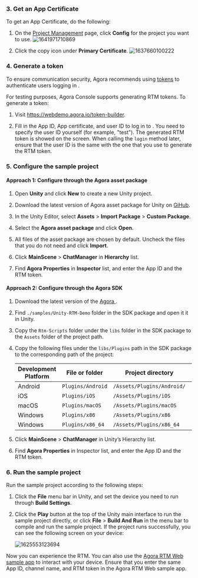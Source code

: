 <PlatformWrapper platform="unity">

### 3. Get an App Certificate

To get an App Certificate, do the following:

1.  On the [Project Management](https://console.agora.io/projects) page, click **Config** for the project you want to use.
    ![1641971710869](https://web-cdn.agora.io/docs-files/1641971710869)

2.  Click the copy icon under **Primary Certificate**.
    ![1637660100222](https://web-cdn.agora.io/docs-files/1637660100222)

### 4. Generate a token

To ensure communication security, Agora recommends using [tokens](../reference/glossary.html#token) to authenticate users logging in <Vg k="SIG" />.

For testing purposes, Agora Console supports generating RTM tokens. To generate a <Vg k="SIG" /> token:

1.  Visit https://webdemo.agora.io/token-builder.

2.  Fill in the App ID, App certificate, and user ID to log in to <Vg k="SIG" />. You need to specify the user ID yourself (for example, "test"). The generated RTM token is showed on the screen. When calling the `login` method later, ensure that the user ID is the same with the one that you use to generate the RTM token.

### 5. Configure the sample project

#### Approach 1: Configure through the Agora asset package

1.  Open **Unity** and click **New** to create a new Unity project.

2.  Download the latest version of Agora asset package for Unity on [GiHub](https://github.com/AgoraIO-Community/Agora-Unity-RTM-SDK/releases).

3.  In the Unity Editor, select **Assets** &gt; **Import Package** &gt; **Custom Package**.

4.  Select the **Agora asset package** and click **Open**.

5.  All files of the asset package are chosen by default. Uncheck the files that you do not need and click **Import**.

6.  Click **MainScene** &gt; **ChatManager** in **Hierarchy** list.

7.  Find **Agora Properties** in **Inspector** list, and enter the App ID and the RTM token.

#### Approach 2: Configure through the Agora SDK

1.  Download the latest version of the [Agora <Vg k="SIG_SDK" />](../reference/downloads.html).

2.  Find `./samples/Unity-RTM-Demo` folder in the SDK package and open it it in Unity.

3.  Copy the `Rtm-Scripts` folder under the `libs` folder in the SDK package to the `Assets` folder of the project path.

4.  Copy the following files under the `libs/Plugins` path in the SDK package to the corresponding path of the project:

    | Development Platform | File or folder    | Project directory          |     |
    |----------------------|-------------------|----------------------------|-----|
    | Android              | `Plugins/Android` | `/Assets/Plugins/Android/` |     |
    | iOS                  | `Plugins/iOS`     | `/Assets/Plugins/iOS`      |     |
    | macOS                | `Plugins/macOS`   | `/Assets/Plugins/macOS`    |     |
    | Windows              | `Plugins/x86`     | `/Assets/Plugins/x86`      |     |
    | Windows              | `Plugins/x86_64`  | `/Assets/Plugins/x86_64`   |     |

5.  Click **MainScene** &gt; **ChatManager** in Unity’s Hierarchy list.

6.  Find **Agora Properties** in Inspector list, and enter the App ID and the RTM token.

### 6. Run the sample project

Run the sample project according to the following steps:

1.  Click the **File** menu bar in Unity, and set the device you need to run through **Build Settings**.

2.  Click the **Play** button at the top of the Unity main interface to run the sample project directly, or click **File** &gt; **Build And Run** in the menu bar to compile and run the sample project. If the project runs successfully, you can see the following screen on your device:

    ![1625553123694](https://web-cdn.agora.io/docs-files/1625553123694)

Now you can experience the RTM. You can also use the [Agora RTM Web sample app](https://webdemo.agora.io/agora-web-showcase/examples/Agora-RTM-Tutorial-Web/) to interact with your device. Ensure that you enter the same App ID, channel name, and RTM token in the Agora RTM Web sample app.

</PlatformWrapper>
